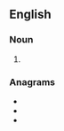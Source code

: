 ==English==

===Noun===
{{head|en|noun plural form}}

# {{plural of|epha|lang=en}}

===Anagrams===
* {{l|en|heaps}}
* {{l|en|phase}}
* {{l|en|shape}}